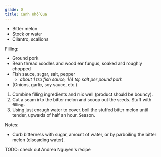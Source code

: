 ```yaml
---
grade: D
title: Canh Khổ Qua
---
```

- Bitter melon
- Stock or water
- Cilantro, scallions

Filling:
- Ground pork
- Bean thread noodles and wood ear fungus, soaked and roughly chopped
- Fish sauce, sugar, salt, pepper
    - *about 1 tsp fish sauce, 1/4 tsp salt per pound pork*
- (Onions, garlic, soy sauce, etc.)


1. Combine filling ingredients and mix well (product should be bouncy).
2. Cut a seam into the bitter melon and scoop out the seeds. Stuff
with filling.
3. Using just enough water to cover, boil the stuffed bitter melon until tender, 
upwards of half an hour. Season.

Notes:
- Curb bitterness with sugar, amount of water, or by parboiling the bitter melon (discarding water).

TODO: check out Andrea Nguyen's recipe